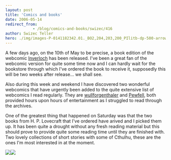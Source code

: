 ```yaml
---
layout: post
title: 'Comics and books'
date: 2006-05-14
redirect_from: 
            - /blog/comics-and-books/swizec/416
author: Swizec Teller
hero: ./img/images-P-0141182342.01._BO2,204,203,200_PIlitb-dp-500-arrow,TopRight,32,-59_AA240_SH20_SCLZZZZZZZ_.jpg
---
```

A few days ago, on the 10th of May to be precise, a book edition of the webcomic [Inverloch](http://seraph-inn.com) has been released. I've been a great fan of the webcomic version for quite some time now and I can hardly wait for the bookstore through which I've ordered the book to receive it, supposedly this will be two weeks after release... we shall see.  
  
Also during this week and weekend I have discovered two wonderful webcomics that have urgently been added to the quite extensive list of webcomics I read regularly. They are [wullforgenthaler](http://www.wulffmorgenthaler.com/) and [Pewfell](http://www.pewfell.com), both provided hours upon hours of entertainment as I struggled to read through the archives.  
  
One of the greatest thing that happened on Saturday was that the two books from H. P. Lovecraft that I've ordered have arived and I picked them up. It has been quite a drought without any fresh reading material but this should prove to provide quite some reading time until they are finished with. Two lovely collections of short stories with some of Cthulhu, these are the ones I'm most interested in at the moment.  
  


![](./img/images-P-0141182342.01._BO2,204,203,200_PIlitb-dp-500-arrow,TopRight,32,-59_AA240_SH20_SCLZZZZZZZ_.jpg)![](./img/images-P-0345350804.01._BO2,204,203,200_PIsitb-dp-500-arrow,TopRight,45,-64_AA240_SH20_SCLZZZZZZZ_.jpg)